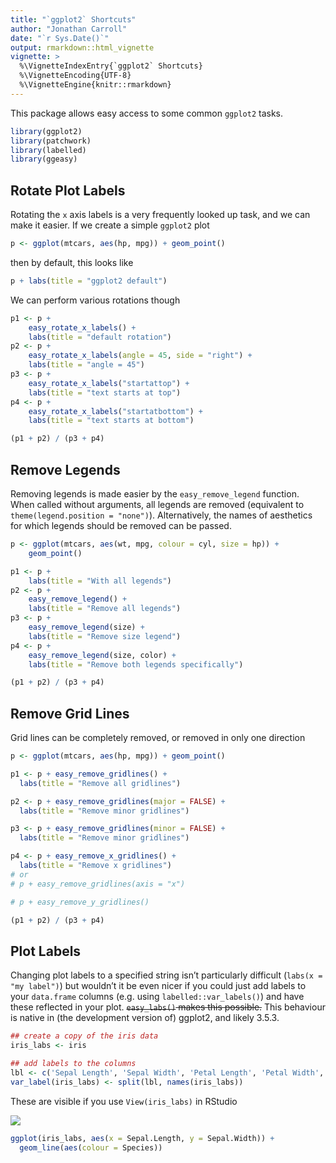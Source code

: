 ```yaml
---
title: "`ggplot2` Shortcuts"
author: "Jonathan Carroll"
date: "`r Sys.Date()`"
output: rmarkdown::html_vignette
vignette: >
  %\VignetteIndexEntry{`ggplot2` Shortcuts}
  %\VignetteEncoding{UTF-8}
  %\VignetteEngine{knitr::rmarkdown}
---
```


This package allows easy access to some common `ggplot2` tasks. 

```r
library(ggplot2)
library(patchwork)
library(labelled)
library(ggeasy)
```

## Rotate Plot Labels

Rotating the `x` axis labels is a very frequently looked up task, and we can make it easier. If we create a simple `ggplot2` plot

```r
p <- ggplot(mtcars, aes(hp, mpg)) + geom_point()
```

then by default, this looks like

```r
p + labs(title = "ggplot2 default")
```

We can perform various rotations though

```r
p1 <- p + 
    easy_rotate_x_labels() + 
    labs(title = "default rotation")
p2 <- p + 
    easy_rotate_x_labels(angle = 45, side = "right") + 
    labs(title = "angle = 45")
p3 <- p + 
    easy_rotate_x_labels("startattop") + 
    labs(title = "text starts at top")
p4 <- p + 
    easy_rotate_x_labels("startatbottom") + 
    labs(title = "text starts at bottom")

(p1 + p2) / (p3 + p4)
```

## Remove Legends

Removing legends is made easier by the `easy_remove_legend` function.  When called without arguments, all legends are removed (equivalent to `theme(legend.position = "none")`). Alternatively, the names of aesthetics for which legends should be removed can be passed.

```r
p <- ggplot(mtcars, aes(wt, mpg, colour = cyl, size = hp)) +
    geom_point()

p1 <- p + 
    labs(title = "With all legends")
p2 <- p + 
    easy_remove_legend() + 
    labs(title = "Remove all legends")
p3 <- p + 
    easy_remove_legend(size) + 
    labs(title = "Remove size legend")
p4 <- p + 
    easy_remove_legend(size, color) + 
    labs(title = "Remove both legends specifically")

(p1 + p2) / (p3 + p4)
```

## Remove Grid Lines

Grid lines can be completely removed, or removed in only one direction

```r
p <- ggplot(mtcars, aes(hp, mpg)) + geom_point()

p1 <- p + easy_remove_gridlines() + 
  labs(title = "Remove all gridlines")

p2 <- p + easy_remove_gridlines(major = FALSE) +
  labs(title = "Remove minor gridlines")

p3 <- p + easy_remove_gridlines(minor = FALSE) +
  labs(title = "Remove minor gridlines")

p4 <- p + easy_remove_x_gridlines() + 
  labs(title = "Remove x gridlines")
# or
# p + easy_remove_gridlines(axis = "x")

# p + easy_remove_y_gridlines()

(p1 + p2) / (p3 + p4)
```

## Plot Labels

Changing plot labels to a specified string isn't particularly difficult (`labs(x = "my label")`) but wouldn't it be even nicer if you could just add labels to your `data.frame` columns (e.g. using `labelled::var_labels()`) and have these reflected in your plot. ~~`easy_labs()` makes this possible.~~ This behaviour is native in (the development version of) ggplot2, and likely 3.5.3.

```r
## create a copy of the iris data
iris_labs <- iris

## add labels to the columns
lbl <- c('Sepal Length', 'Sepal Width', 'Petal Length', 'Petal Width', 'Flower\nSpecies')
var_label(iris_labs) <- split(lbl, names(iris_labs))
```

These are visible if you use `View(iris_labs)` in RStudio

![](View_iris_labs.png)

```r
ggplot(iris_labs, aes(x = Sepal.Length, y = Sepal.Width)) +
  geom_line(aes(colour = Species))
```

